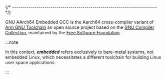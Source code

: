 
{/* ------------------------------------------------------------------------ */}

GNU AArch64 Embedded GCC is the Aarch64 cross-compiler variant of
[Arm GNU Toolchain](https://developer.arm.com/Tools%20and%20Software/GNU%20Toolchain)
an open source project based on
the [GNU Compiler Collection](https://gcc.gnu.org),
maintained by the
[Free Software Foundation](https://www.fsf.org).

:::note

In this context, _**embedded**_ refers exclusively to bare-metal systems,
not embedded Linux, which necessitates a different toolchain for building
Linux user space applications.

:::
